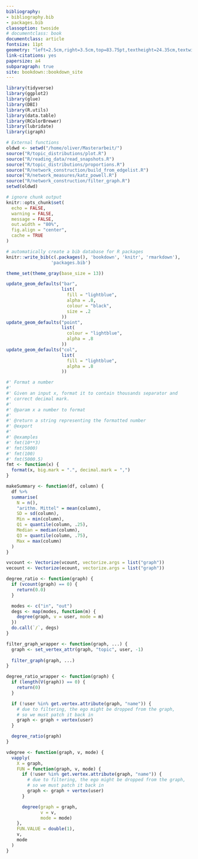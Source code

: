 ```yaml
--- 
bibliography:
- bibliography.bib
- packages.bib
classoption: twoside
# documentclass: book
documentclass: article
fontsize: 11pt
geometry: "left=2.5cm,right=3.5cm,top=83.75pt,textheight=24.35cm,textwidth=15cm,a4paper,headheight=13.6pt,twoside=true"
link-citations: yes
papersize: a4
subparagraph: true
site: bookdown::bookdown_site
---
```

\cleardoublepage
<!-- Arabische Seitenzahlen -->
\pagenumbering{arabic}
\setcounter{page}{1}
<!-- Geändertes Format für Seitenränder, arabische Seitenzahlen -->
\fancyhead[LE,RO]{\rightmark}
\fancyhead[LO,RE]{\leftmark}
\fancyfoot[LE,RO]{\thepage}

```r
library(tidyverse)
library(ggplot2)
library(glue)
library(DBI)
library(R.utils)
library(data.table)
library(RColorBrewer)
library(lubridate)
library(igraph)

# External functions
oldwd <- setwd("/home/oliver/Masterarbeit/")
source("R/topic_distributions/plot.R")
source("R/reading_data/read_snapshots.R")
source("R/topic_distributions/proportions.R")
source("R/network_construction/build_from_edgelist.R")
source("R/network_measures/katz_powell.R")
source("R/network_construction/filter_graph.R")
setwd(oldwd)

# ignore chunk output
knitr::opts_chunk$set(
  echo = FALSE,
  warning = FALSE,
  message = FALSE,
  out.width = "80%",
  fig.align = "center",
  cache = TRUE
)

# automatically create a bib database for R packages
knitr::write_bib(c(.packages(), 'bookdown', 'knitr', 'rmarkdown'),
                 'packages.bib')
```

```r

theme_set(theme_gray(base_size = 13))

update_geom_defaults("bar",
                     list(
                       fill = "lightblue",
                       alpha = .8,
                       colour = "black",
                       size = .2
                     ))
update_geom_defaults("point",
                     list(
                       colour = "lightblue",
                       alpha = .8
                     ))
update_geom_defaults("col",
                     list(
                       fill = "lightblue",
                       alpha = .8
                     ))
```

```r
#' Format a number
#'
#' Given an input x, format it to contain thousands separator and 
#' correct decimal mark.
#'
#' @param x a number to format
#'
#' @return a string representing the formatted number
#' @export
#'
#' @examples
#' fmt(10**3)
#' fmt(5000)
#' fmt(100)
#' fmt(5000.5)
fmt <- function(x) {
  format(x, big.mark = ".", decimal.mark = ",")
}

makeSummary <- function(df, column) {
  df %>% 
  summarise(
    N = n(),
    "arithm. Mittel" = mean(column),
    SD = sd(column),
    Min = min(column),
    Q1 = quantile(column, .25),
    Median = median(column),
    Q3 = quantile(column, .75),
    Max = max(column)
  )
}

vvcount <- Vectorize(vcount, vectorize.args = list("graph"))
vecount <- Vectorize(ecount, vectorize.args = list("graph"))

degree_ratio <- function(graph) {
  if (vcount(graph) == 0) {
    return(0.0)
  }

  modes <- c("in", "out")
  degs <- map(modes, function(m) {
    degree(graph, v = user, mode = m)
  })
  do.call(`/`, degs)
}

filter_graph_wrapper <- function(graph, ...) {
  graph <- set_vertex_attr(graph, "topic", user, -1)
  
  filter_graph(graph, ...)
}

degree_ratio_wrapper <- function(graph) {
  if (length(V(graph)) == 0) {
    return(0)
  }

  if (!user %in% get.vertex.attribute(graph, "name")) {
    # due to filtering, the ego might be dropped from the graph,
    # so we must patch it back in
    graph <- graph + vertex(user)
  }

  degree_ratio(graph)
}

vdegree <- function(graph, v, mode) {
  vapply(
    X = graph,
    FUN = function(graph, v, mode) {
      if (!user %in% get.vertex.attribute(graph, "name")) {
        # due to filtering, the ego might be dropped from the graph,
        # so we must patch it back in
        graph <- graph + vertex(user)
      }

      degree(graph = graph,
             v = v,
             mode = mode)
    },
    FUN.VALUE = double(1),
    v,
    mode
  )
}

```
